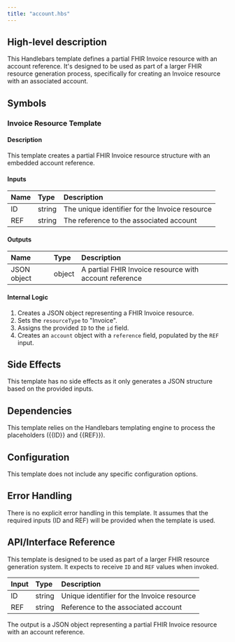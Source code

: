 ```yaml
---
title: "account.hbs"
---
```


## High-level description
This Handlebars template defines a partial FHIR Invoice resource with an account reference. It's designed to be used as part of a larger FHIR resource generation process, specifically for creating an Invoice resource with an associated account.

## Symbols

### Invoice Resource Template
#### Description
This template creates a partial FHIR Invoice resource structure with an embedded account reference.

#### Inputs
| Name | Type | Description |
|:-----|:-----|:------------|
| ID | string | The unique identifier for the Invoice resource |
| REF | string | The reference to the associated account |

#### Outputs
| Name | Type | Description |
|:-----|:-----|:------------|
| JSON object | object | A partial FHIR Invoice resource with account reference |

#### Internal Logic
1. Creates a JSON object representing a FHIR Invoice resource.
2. Sets the `resourceType` to "Invoice".
3. Assigns the provided `ID` to the `id` field.
4. Creates an `account` object with a `reference` field, populated by the `REF` input.

## Side Effects
This template has no side effects as it only generates a JSON structure based on the provided inputs.

## Dependencies
This template relies on the Handlebars templating engine to process the placeholders ({{ID}} and {{REF}}).

## Configuration
This template does not include any specific configuration options.

## Error Handling
There is no explicit error handling in this template. It assumes that the required inputs (ID and REF) will be provided when the template is used.

## API/Interface Reference
This template is designed to be used as part of a larger FHIR resource generation system. It expects to receive `ID` and `REF` values when invoked.

| Input | Type | Description |
|:------|:-----|:------------|
| ID | string | Unique identifier for the Invoice resource |
| REF | string | Reference to the associated account |

The output is a JSON object representing a partial FHIR Invoice resource with an account reference.